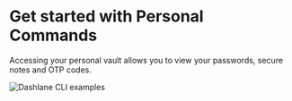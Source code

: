 
# Get started with Personal Commands

Accessing your personal vault allows you to view your passwords, secure notes and OTP codes.

![Dashlane CLI examples](../../public/cli-examples.png)

<Cards>
    <Card title="🔑 Authentication" href="/personal/authentication" />
    <Card title="🔒 Accessing your vault" href="/personal/vault" />
    <Card title="📱 Manage your devices" href="/personal/devices" />
    <Card title="🔎 Load your secrets" href="/personal/secrets/read" />
    <Card title="🛟 Backup your local vault" href="/personal/backup" />
</Cards>
